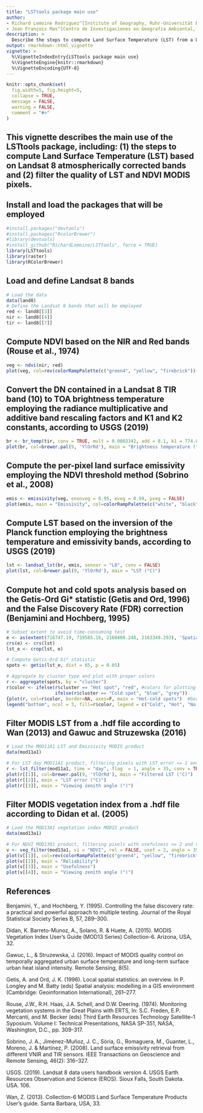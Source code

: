 ```yaml
---
title: "LSTtools package main use"
author:
- Richard Lemoine Rodriguez^[Institute of Geography, Ruhr-Universität Bochum]
- Jean François Mas^[Centro de Investigaciones en Geografía Ambiental, Universidad Nacional Autónoma de México]
description: >
  Describe the steps to compute Land Surface Temperature (LST) from a Landsat 8 image and filter the quality of LST and NDVI MODIS pixels.
output: rmarkdown::html_vignette
vignette: >
  %\VignetteIndexEntry{LSTtools package main use}
  %\VignetteEngine{knitr::rmarkdown}
  %\VignetteEncoding{UTF-8}
---
```


```r
knitr::opts_chunk$set(
  fig.width=5, fig.height=5,
  collapse = TRUE,
  message = FALSE,
  warning = FALSE,
  comment = "#>"
)
```
## This vignette describes the main use of the LSTtools package, including: (1) the steps to compute Land Surface Temperature (LST) based on Landsat 8 atmospherically corrected bands and (2) filter the quality of LST and NDVI MODIS pixels.

## Install and load the packages that will be employed
```r
#install.packages("devtools")
#install.packages("RcolorBrewer")
#library(devtools)
#install_github("RichardLemoine/LSTtools", force = TRUE)
library(LSTtools)
library(raster)
library(RColorBrewer)
```

## Load and define Landsat 8 bands
```r
# Load the data
data(land8)
# Define the Landsat 8 bands that will be employed
red <- land8[[3]]
nir <- land8[[4]]
tir <- land8[[7]]
```

## Compute NDVI based on the NIR and Red bands (Rouse et al., 1974)
```r
veg <- ndvi(nir, red)
plot(veg, col=rev(colorRampPalette(c("green4", "yellow", "firebrick"))(255)), main = "NDVI")
```

## Convert the DN contained in a Landsat 8 TIR band (10) to TOA brightness temperature employing the radiance multiplicative and additive band rescaling factors and K1 and K2 constants, according to USGS (2019)
```r
br <- br_temp(tir, conv = TRUE, mult = 0.0003342, add = 0.1, k1 = 774.89, k2 = 1321.08)
plot(br, col=brewer.pal(9, 'YlOrRd'), main = "Brightness temperature (°C)")
```

## Compute the per-pixel land surface emissivity employing the NDVI threshold method (Sobrino et al., 2008)
```r
emis <- emissivity(veg, enonveg = 0.95, eveg = 0.99, pveg = FALSE)
plot(emis, main = "Emissivity", col=colorRampPalette(c("white", "black"))(255))
```

## Compute LST based on the inversion of the Planck function employing the brightness temperature and emissivity bands, according to USGS (2019)
```r
lst <- landsat_lst(br, emis, sensor = "L8", conv = FALSE)
plot(lst, col=brewer.pal(9, 'YlOrRd'), main = "LST (°C)")
```

## Compute hot and cold spots analysis based on the Getis-Ord Gi* statistic (Getis and Ord, 1996) and the False Discovery Rate (FDR) correction (Benjamini and Hochberg, 1995)
```r

# Subset extent to avoid time-consuming test
e <- as(extent(716747.19, 719585.16, 2160408.248, 2163349.293), 'SpatialPolygons') 
crs(e) <- crs(lst)
lst_e <- crop(lst, e)

# Compute Getis-Ord Gi* statistic
spots <- getis(lst_e, dist = 65, p = 0.05)

# Aggregate by cluster type and plot with proper colors
r <- aggregate(spots, by = "cluster")
r$color <- ifelse(r$cluster == "Hot spot", "red", #colors for plotting
                  ifelse(r$cluster == "Cold spot", "blue", "grey"))
{plot(r, col=r$color, border=NA, axes=F, main = "Hot-cold spots")  #border="gray50" #plot
legend("bottom", ncol = 3, fill=r$color, legend = c("Cold", "Hot", "No sig."))}
```

## Filter MODIS LST from a .hdf file according to Wan (2013) and Gawuc and Struzewska (2016) 
```r
# Load the MOD11A1 LST and Emissivity MODIS product
data(mod11a1)

# For LST day MOD11A1 product, filtering pixels with LST error <= 1 and view zenith angle <= 35
r <- lst_filter(mod11a1, time = "day", flag  = 1, angle = 35, conv = TRUE)
plot(r[[1]], col=brewer.pal(9, 'YlOrRd'), main = "Filtered LST (°C)")
plot(r[[2]], main = "LST error (°C)")
plot(r[[3]], main = "Viewing zenith angle (°)")
```

## Filter MODIS vegetation index from a .hdf file according to Didan et al. (2005)
```r
# Load the MOD13A1 vegetation index MODIS product
data(mod13a1)

# For NDVI MOD13Q1 product, filtering pixels with usefulness <= 2 and view zenith angle <= 35
v <- veg_filter(mod13a1, vi = "NDVI", rel = FALSE, usef = 2, angle = 35)
plot(v[[1]], col=rev(colorRampPalette(c("green4", "yellow", "firebrick"))(255)), main = "Filtered NDVI")
plot(v[[2]], main = "Reliability")
plot(v[[3]], main = "Usefulness")
plot(v[[4]], main = "Viewing zenith angle (°)")
```

## References
Benjamini, Y., and Hochberg, Y. (1995). Controlling the false discovery rate: a practical and powerful approach to multiple testing. Journal of the Royal Statistical Society Series B, 57, 289–300.

Didan, K. Barreto-Munoz, A., Solano, R. & Huete, A. (2015). MODIS Vegetation Index User’s Guide (MOD13 Series) Collection-6. Arizona, USA, 32.

Gawuc, L., & Struzewska, J. (2016). Impact of MODIS quality control on temporally aggregated urban surface temperature and long-term surface urban heat island intensity. Remote Sensing, 8(5). 

Getis, A. and Ord, J. K. (1996). Local spatial statistics: an overview. In P. Longley and M. Batty (eds) Spatial analysis: modelling in a GIS environment (Cambridge: Geoinformation International), 261–277.

Rouse, J.W., R.H. Haas, J.A. Schell, and D.W. Deering. (1974). Monitoring vegetation systems in the Great Plains with ERTS, In: S.C. Freden, E.P. Mercanti, and M. Becker (eds) Third Earth Resources Technology Satellite–1 Syposium. Volume I: Technical Presentations, NASA SP-351, NASA, Washington, D.C., pp. 309-317.

Sobrino, J. A., Jiménez-Muñoz, J. C., Sòria, G., Romaguera, M., Guanter, L., Moreno, J. & Martínez, P. (2008). Land surface emissivity retrieval from different VNIR and TIR sensors. IEEE Transactions on Geoscience and Remote Sensing, 46(2): 316–327.

USGS. (2019). Landsat 8 data users handbook version 4. USGS Earth Resources Observation and Science (EROS). Sioux Falls, South Dakota. USA. 106.

Wan, Z. (2013). Collection-6 MODIS Land Surface Temperature Products User’s guide. Santa Barbara, USA, 33.
